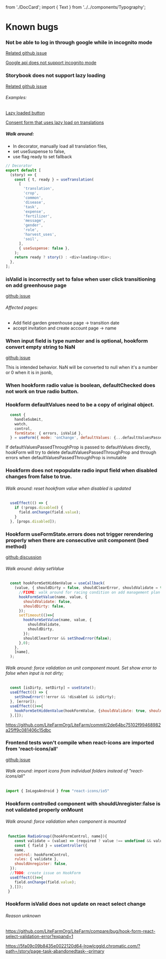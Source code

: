   from './DocCard'; import { Text } from '../../components/Typography';

<Meta title="Docs/bugs" />

# Known bugs

### Not be able to log in through google while in incognito mode

[Related github issue](https://github.com/anthonyjgrove/react-google-login/issues/378)

[Google api does not support incognito mode](https://github.com/anthonyjgrove/react-google-login/issues/378#issuecomment-723535656)

### Storybook does not support lazy loading

[Related github issue](https://github.com/storybookjs/storybook/issues/6885)

###### Examples:

[Lazy loaded button](http://localhost:6006/?path=/story/bugs-suspensetypeerror--lazy-loaded-button)

[Consent form that uses lazy load on translations](http://localhost:6006/?path=/story/bugs-suspensetypeerror--i-18-lazyload)

##### Walk around:

- In decorator, manually load all translation files,
- set useSuspense to false,
- use flag ready to set fallback

```js
// Decorator
export default [
  (story) => {
    const { t, ready } = useTranslation(
      [
        'translation',
        'crop',
        'common',
        'disease',
        'task',
        'expense',
        'fertilizer',
        'message',
        'gender',
        'role',
        'harvest_uses',
        'soil',
      ],
      { useSuspense: false },
    );
    return ready ? story() : <div>loading</div>;
  },
];
```

### isValid is incorrectly set to false when user click transitioning on add greenhouse page

[github issue](https://github.com/react-hook-form/react-hook-form/issues/5036)

###### Affected pages:

- Add field garden greenhouse page -> transition date
- accept invitation and create account page -> name

### When input field is type number and is optional, hookform convert empty string to NaN

[github issue](https://github.com/react-hook-form/react-hook-form/issues/3963)

<DocCard>
  <Text>This is intended behavior. NaN will be converted to null when it's a number or 0 when it is in jsonb, </Text>
</DocCard>

### When hookform radio value is boolean, defaultChecked does not work on true radio button.

### Hookform defaultValues need to be a copy of original object.

```js
  const {
    handleSubmit,
    watch,
    control,
    formState: { errors, isValid },
  } = useForm({ mode: 'onChange', defaultValues: {...defaultValuesPassedThroughProp} });
```

<DocCard>
  <Text>If defaultValuesPassedThroughProp is passed to defaultValues directly, hookForm will try to delete
    defaultValuesPassedThroughProp and through errors when defaultValuesPassedThroughProp is inmutable</Text>
</DocCard>


### Hookform does not repopulate radio input field when disabled changes from false to true.

###### Walk around: reset hookfrom value when disabled is updated

```js
  useEffect(() => {
    if (!props.disabled) {
      field.onChange(field.value);
    }
  }, [props.disabled]);
```
### Hookform useFormState.errors does not trigger rerendering properly when there are consecutive unit component (bed method)

[github discussion](https://github.com/react-hook-form/react-hook-form/discussions/5843&#41)

###### Walk around: delay setValue

```js
  const hookFormSetHiddenValue = useCallback(
    (value, { shouldDirty = false, shouldClearError, shouldValidate = true } = {}) => {
      //FIXME: walk around for racing condition on add management plan pages LF-1883
      hookFormSetValue(name, value, {
        shouldValidate: false,
        shouldDirty: false,
      });
      setTimeout(()=>{
        hookFormSetValue(name, value, {
          shouldValidate,
          shouldDirty,
        });
        shouldClearError && setShowError(false);
      },0);
    },
    [name],
  );
```

###### Walk around: force validation on unit component mount. Set show error to false when input is not dirty;
```js
  const [isDirty, setDirty] = useState();
  useEffect(() => {
    setShowError(!!error && !disabled && isDirty);
  }, [error]);
  useEffect(()=>{
    hookFormSetHiddenValue(hookFormValue, {shouldValidate: true, shouldDirty: false});
  },[]);
```

https://github.com/LiteFarmOrg/LiteFarm/commit/2de64bc75102f99468982a25ff9c081406c15dbc

### Frontend tests won't compile when react-icons are imported from 'react-icons/all'

[github issue](https://github.com/react-icons/react-icons/issues/444)

###### Walk around: import icons from individual folders instead of "react-icons/all"

```js
import { IoLogoAndroid } from "react-icons/io5"
```

### Hookform controlled component with shouldUnregister:false is not validated properly onMount

###### Walk around: force validation when component is mounted

```js
 function RadioGroup({hookFormControl, name}){
    const validate = (value) => (required ? value !== undefined && value !== null : true);
    const { field } = useController({
    name,
    control: hookFormControl,
    rules: { validate },
    shouldUnregister: false,
  });
  //TODO: create issue on HookForm
  useEffect(()=>{
    field.onChange(field.value);
  },[]);
 }
```

### Hookform isValid does not update on react select change

###### Reason unknown

https://github.com/LiteFarmOrg/LiteFarm/compare/bug/hook-form-react-select-validation-error?expand=1

https://5fa09c09b8435e0022120d64-lrowlcggld.chromatic.com/?path=/story/page-task-abandonedtask--primary


